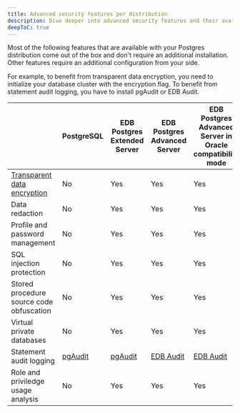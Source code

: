 ```yaml
---
title: Advanced security features per distribution
description: Dive deeper into advanced security features and their availability per Postgres distribution.
deepToC: true
---
```


Most of the following features that are available with your Postgres distribution come out of the box and don't require an additional installation. 
Other features require an additional configuration from your side. 

For example, to benefit from transparent data encryption, you need to initialize your database cluster with the encryption flag. 
To benefit from statement audit logging, you have to install pgAudit or EDB Audit.

[there are epas topics for almost all of the features below, should we link to those even if they are epas-specific?]: #

|                                            | PostgreSQL                         | EDB Postgres Extended Server       | EDB Postgres Advanced Server                                                                                                                    | EDB Postgres Advanced Server in Oracle compatibility mode                                                                                                    |
|--------------------------------------------|------------------------------------|------------------------------------|-------------------------------------------------------------------------------------------------------------------------------------------------|--------------------------------------------------------------------------------------------------------------------------------------------------------------|
| [Transparent data encryption](/tde/latest) | No                                 | Yes                                | Yes                                                                                                                                             | Yes                                                                                                                                                          |
| Data redaction                             | No                                 | Yes                                | Yes                                                                                                                                             | Yes                                                                                                                                                          |
| Profile and password management            | No                                 | Yes                                | Yes                                                                                                                                             | Yes                                                                                                                                                          |
| SQL injection protection                   | No                                 | Yes                                | Yes                                                                                                                                             | Yes                                                                                                                                                          |
| Stored procedure source code obfuscation   | No                                 | Yes                                | Yes                                                                                                                                             | Yes                                                                                                                                                          |
| Virtual private databases                  | No                                 | Yes                                | Yes                                                                                                                                             | Yes                                                                                                                                                          |
| Statement audit logging                    | [pgAudit](/pg_extensions/pgaudit/) | [pgAudit](/pg_extensions/pgaudit/) | [EDB Audit](epas/latest/database_administration/01_configuration_parameters/03_configuration_parameters_by_functionality/07_auditing_settings/) | [EDB Audit](/epas/latest/database_administration/01_configuration_parameters/03_configuration_parameters_by_functionality/07_auditing_settings/01_edb_audit) |
| Role and priviledge usage analysis         | No                                 | Yes                                | Yes                                                                                                                                             | Yes                                                                                                                                                          |

